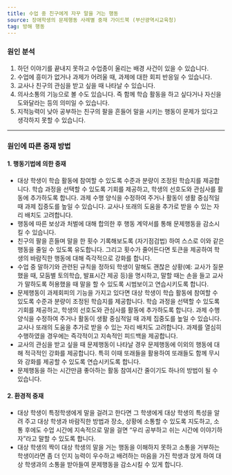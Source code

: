 ```yaml
---
title: 수업 중 친구에게 자꾸 말을 거는 행동
source: 장애학생의 문제행동 사례별 중재 가이드북 (부산광역시교육청)
tag: 방해 행동
---
```


### 원인 분석

1. 하던 이야기를 끝내지 못하고 수업종이 울리는 배경 사건이 있을 수 있습니다.
2. 수업에 흥미가 없거나 과제가 어려울 때, 과제에 대한 회피 반응일 수 있습니다.
3. 교사나 친구의 관심을 받고 싶을 때 나타날 수 있습니다.
4. 의사소통의 기능으로 볼 수도 있습니다. 즉 함께 학습 활동을 하고 싶다거나 자신을 도와달라는 등의 의미일 수 있습니다.
5. 지적능력이 낮아 공부하는 친구의 팔을 흔들어 말을 시키는 행동이 문제가 있다고 생각하지 못할 수 있습니다.

---

### 원인에 따른 중재 방법

#### 1. 행동기법에 의한 중재

- 대상 학생이 학습 활동에 참여할 수 있도록 수준과 분량이 조정된 학습지를 제공합니다. 학습 과정을 선택할 수 있도록 기회를 제공하고, 학생의 선호도와 관심사를 활동에 추가하도록 합니다. 과제 수행 양식을 수정하여 주거나 활동이 생활 중심적일 때 과제 집중도를 높일 수 있습니다. 교사나 또래의 도움을 추가로 받을 수 있는 자리 배치도 고려합니다.
- 행동에 따른 보상과 처벌에 대해 합의한 후 행동 계약서를 통해 문제행동을 감소시킬 수 있습니다.
- 친구의 팔을 흔들며 말을 한 횟수 기록해보도록 (자기점검법) 하여 스스로 이와 같은 행동을 줄일 수 있도록 유도합니다. 그리고 횟수가 줄어든다면 토큰을 제공하여 학생의 바람직한 행동에 대해 즉각적으로 강화를 합니다.
- 수업 중 말하기와 관련된 규칙을 정하되 학생이 말해도 괜찮은 상황(예: 교사가 질문했을 때, 모둠별 토의학습, 발표시간 제공 등)을 명시하고, 말할 때는 손을 들고 교사가 말하도록 허용했을 때 말을 할 수 있도록 시범보이고 연습시키도록 합니다.
- 문제행동이 과제회피의 기능을 가지고 있다면 대상 학생이 학습 활동에 참여할 수 있도록 수준과 분량이 조정된 학습지를 제공합니다. 학습 과정을 선택할 수 있도록 기회를 제공하고, 학생의 선호도와 관심사를 활동에 추가하도록 합니다. 과제 수행 양식을 수정하여 주거나 활동이 생활 중심적일 때 과제 집중도를 높일 수 있습니다. 교사나 또래의 도움을 추가로 받을 수 있는 자리 배치도 고려합니다. 과제를 열심히 수행하였을 경우에는 즉각적이고 지속적인 피드백을 제공합니다.
- 교사의 관심을 받고 싶을 때 문제행동이 나타날 경우 문제행동에 이외의 행동에 대해 적극적인 강화를 제공합니다. 특히 이때 또래들을 활용하여 또래들도 함께 무시와 강화를 제공할 수 있도록 연습시키도록 합니다.
- 문제행동을 하는 시간만큼 좋아하는 활동 참여시간 줄이기도 하나의 방법이 될 수 있습니다.

#### 2. 환경적 중재

- 대상 학생이 특정학생에게 말을 걸려고 한다면 그 학생에게 대상 학생의 특성을 알려 주고 대상 학생과 바람직한 방법과 장소, 상황에 소통할 수 있도록 지도하고, 소통 후에도 수업 시간에 지속적으로 말을 걸면 “우리 공부하고 쉬는 시간에 이야기하자”라고 말할 수 있도록 합니다.
- 대상 학생의 짝이 대상 학생의 말을 거는 행동을 이해하지 못하고 소통을 거부하는 학생이라면 좀 더 인지 능력이 우수하고 배려하는 마음을 가진 학생과 앉게 하여 대상 학생과의 소통을 받아들여 문제행동을 감소시킬 수 있게 합니다.
